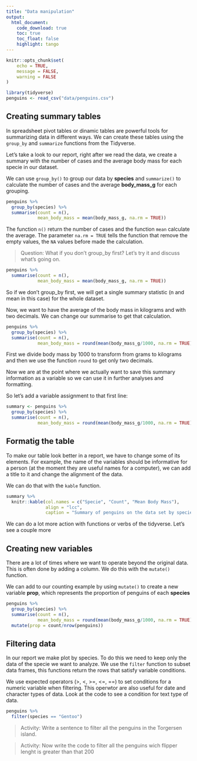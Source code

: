 ```yaml
---
title: "Data manipulation"
output: 
  html_document:
    code_download: true
    toc: true
    toc_float: false
    highlight: tango
---
```


```r
knitr::opts_chunk$set(
	echo = TRUE,
	message = FALSE,
	warning = FALSE
)

library(tidyverse)
penguins <- read_csv("data/penguins.csv")
```

## Creating summary tables

In spreadsheet pivot tables or dinamic tables are powerful tools for summarizing data in different ways. We can create these tables using the `group_by` and `summarize` functions from the Tidyverse. 

Let's take a look to our report, right after we read the data, we create a summary with the number of cases and the average body mass for each specie in our dataset.

We can use `group_by()` to group our data by **species** and `summarize()` to calculate the number of cases and the average **body_mass_g** for each grouping.

```r

penguins %>% 
  group_by(species) %>% 
  summarise(count = n(),
            mean_body_mass = mean(body_mass_g, na.rm = TRUE))

```
The function `n()` return the number of cases and the function `mean` calculate the average. The parameter `na.rm = TRUE` tells the function that remove the empty values, the `NA` values before made the calculation.


> Question: What if you don’t group_by first? Let’s try it and discuss what’s going on.

```r
penguins %>% 
  summarise(count = n(),
            mean_body_mass = mean(body_mass_g, na.rm = TRUE))
```

So if we don’t group_by first, we will get a single summary statistic (n and mean in this case) for the whole dataset.

Now, we want to have the average of the body mass in kilograms and with two decimals.  We can change our summarise to get that calculation.  

```r
penguins %>% 
  group_by(species) %>% 
  summarise(count = n(),
            mean_body_mass = round(mean(body_mass_g/1000, na.rm = TRUE), 2))
```

First we divide body mass by 1000 to transform from grams to kilograms and then we use the function `round` to get only two decimals.

Now we are at the point where we actually want to save this summary information as a variable so we can use it in further analyses and formatting.

So let’s add a variable assignment to that first line:

```r
summary <- penguins %>% 
  group_by(species) %>% 
  summarise(count = n(),
            mean_body_mass = round(mean(body_mass_g/1000, na.rm = TRUE), 2))
```

## Formatig the table

To make our table look better in a report, we have to change some of its elements. For example, the name of the variables should be informative for a person (at the moment they are useful names for a computer), we can add a title to it and change the alignment of the data.

We can do that with the `kable` function.

```r
summary %>% 
  knitr::kable(col.names = c("Specie", "Count", "Mean Body Mass"),
               align = "lcc",
               caption = "Summary of penguins on the data set by specie.")
```

We can do a lot more action with functions or verbs of the tidyverse.  Let's see a couple more

## Creating new variables

There are a lot of times where we want to operate beyond the original data. This is often done by adding a column. We do this with the `mutate()` function.

We can add to our counting example by using `mutate()` to create a new variable **prop**, which represents the proportion of penguins of each **species**

```r
penguins %>% 
  group_by(species) %>% 
  summarise(count = n(),
            mean_body_mass = round(mean(body_mass_g/1000, na.rm = TRUE), 2)) %>%
  mutate(prop = count/nrow(penguins))

```

## Filtering data

In our report we make plot by species. To do this we need to keep only the data of the specie we want to analyze.  We use the `filter` function to subset data frames, this functions return the rows that satisfy variable conditions.

We use expected operators (>, <, >=, <=, ==) to set conditions for a numeric variable when filtering.  This operwtor are also useful for date and character types of data.  Look at the code to see a condition for text type of data.

```r
penguins %>% 
  filter(species == "Gentoo")
```

> Activity: Write a sentence to filter all the penguins in the Torgersen island.

> Activity: Now write the code to filter all the penguins wich flipper lenght is greater than that 200
